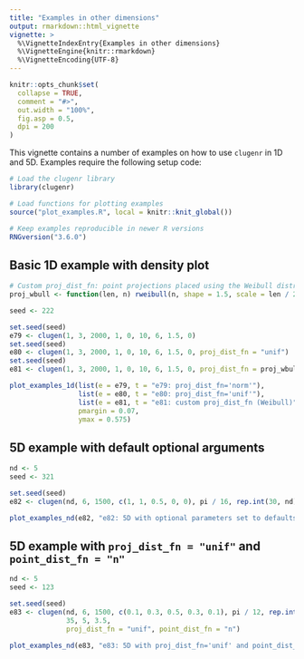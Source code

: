 ```yaml
---
title: "Examples in other dimensions"
output: rmarkdown::html_vignette
vignette: >
  %\VignetteIndexEntry{Examples in other dimensions}
  %\VignetteEngine{knitr::rmarkdown}
  %\VignetteEncoding{UTF-8}
---
```


```r
knitr::opts_chunk$set(
  collapse = TRUE,
  comment = "#>",
  out.width = "100%",
  fig.asp = 0.5,
  dpi = 200
)
```

This vignette contains a number of examples on how to use `clugenr` in 1D and
5D. Examples require the following setup code:

```r
# Load the clugenr library
library(clugenr)

# Load functions for plotting examples
source("plot_examples.R", local = knitr::knit_global())

# Keep examples reproducible in newer R versions 
RNGversion("3.6.0") 
```

## Basic 1D example with density plot

```r
# Custom proj_dist_fn: point projections placed using the Weibull distribution
proj_wbull <- function(len, n) rweibull(n, shape = 1.5, scale = len / 2) - len / 2

seed <- 222
```

```r
set.seed(seed)
e79 <- clugen(1, 3, 2000, 1, 0, 10, 6, 1.5, 0)
set.seed(seed)
e80 <- clugen(1, 3, 2000, 1, 0, 10, 6, 1.5, 0, proj_dist_fn = "unif")
set.seed(seed)
e81 <- clugen(1, 3, 2000, 1, 0, 10, 6, 1.5, 0, proj_dist_fn = proj_wbull)

plot_examples_1d(list(e = e79, t = "e79: proj_dist_fn='norm'"),
                 list(e = e80, t = "e80: proj_dist_fn='unif'"),
                 list(e = e81, t = "e81: custom proj_dist_fn (Weibull)"),
                 pmargin = 0.07,
                 ymax = 0.575)
```

## 5D example with default optional arguments

```r
nd <- 5
seed <- 321
```

```r
set.seed(seed)
e82 <- clugen(nd, 6, 1500, c(1, 1, 0.5, 0, 0), pi / 16, rep.int(30, nd), 30, 4, 3)

plot_examples_nd(e82, "e82: 5D with optional parameters set to defaults")
```

## 5D example with `proj_dist_fn = "unif"` and `point_dist_fn = "n"`

```r
nd <- 5
seed <- 123
```

```r
set.seed(seed)
e83 <- clugen(nd, 6, 1500, c(0.1, 0.3, 0.5, 0.3, 0.1), pi / 12, rep.int(30, nd),
              35, 5, 3.5,
              proj_dist_fn = "unif", point_dist_fn = "n")

plot_examples_nd(e83, "e83: 5D with proj_dist_fn='unif' and point_dist_fn='n'")
```
